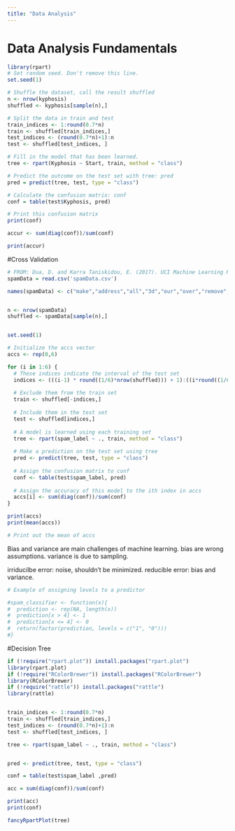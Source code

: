 ```yaml
---
title: "Data Analysis"
---
```


# Data Analysis Fundamentals

```r
library(rpart)
# Set random seed. Don't remove this line.
set.seed(1)

# Shuffle the dataset, call the result shuffled
n <- nrow(kyphosis)
shuffled <- kyphosis[sample(n),]

# Split the data in train and test
train_indices <- 1:round(0.7*n)
train <- shuffled[train_indices,]
test_indices <- (round(0.7*n)+1):n
test <- shuffled[test_indices, ]

# Fill in the model that has been learned.
tree <- rpart(Kyphosis ~ Start, train, method = "class")

# Predict the outcome on the test set with tree: pred
pred = predict(tree, test, type = "class")

# Calculate the confusion matrix: conf
conf = table(test$Kyphosis, pred)

# Print this confusion matrix
print(conf)

accur <- sum(diag(conf))/sum(conf)

print(accur)

```
#Cross Validation
```r

# FROM: Dua, D. and Karra Taniskidou, E. (2017). UCI Machine Learning Repository [http://archive.ics.uci.edu/ml]. Irvine, CA: University of California, School of Information and Computer Science.
spamData = read.csv('spamData.csv')

names(spamData) <- c("make","address","all","3d","our","over","remove","internet","order","mail","receive","will","people","report","addresses","free","business","email","you","credit","your","font","000","money","hp","hpl","george","650","lab","labs","telnet","857","data","415","85","technology","1999","parts","pm","direct","cs","meeting","original","project","re","edu","table","conference",";:","(:","[:","!:","$:","#:","avg_cap_length","longest_cap_length","total_cap_length","spam_label")


n <- nrow(spamData)
shuffled <- spamData[sample(n),]


set.seed(1)

# Initialize the accs vector
accs <- rep(0,6)

for (i in 1:6) {
  # These indices indicate the interval of the test set
  indices <- (((i-1) * round((1/6)*nrow(shuffled))) + 1):((i*round((1/6) * nrow(shuffled))))
  
  # Exclude them from the train set
  train <- shuffled[-indices,]
  
  # Include them in the test set
  test <- shuffled[indices,]
  
  # A model is learned using each training set
  tree <- rpart(spam_label ~ ., train, method = "class")
  
  # Make a prediction on the test set using tree
  pred <- predict(tree, test, type = "class")
  
  # Assign the confusion matrix to conf
  conf <- table(test$spam_label, pred)
  
  # Assign the accuracy of this model to the ith index in accs
  accs[i] <- sum(diag(conf))/sum(conf)
}

print(accs)
print(mean(accs))

# Print out the mean of accs
```

Bias and variance are main challenges of machine learning.
bias are wrong assumptions. variance is due to sampling.

irriducilbe error: noise, shouldn't be minimized.
reducible error: bias and variance.

```r
# Example of assigning levels to a predictor

#spam_classifier <- function(x){
#  prediction <- rep(NA, length(x))
#  prediction[x > 4] <- 1
#  prediction[x <= 4] <- 0
#  return(factor(prediction, levels = c("1", "0")))
#}
```

#Decision Tree
```r
if (!require("rpart.plot")) install.packages("rpart.plot")
library(rpart.plot)
if (!require("RColorBrewer")) install.packages("RColorBrewer")
library(RColorBrewer)
if (!require("rattle")) install.packages("rattle")
library(rattle)


train_indices <- 1:round(0.7*n)
train <- shuffled[train_indices,]
test_indices <- (round(0.7*n)+1):n
test <- shuffled[test_indices, ]

tree <- rpart(spam_label ~ ., train, method = "class")


pred <- predict(tree, test, type = "class")

conf = table(test$spam_label ,pred)

acc = sum(diag(conf))/sum(conf)

print(acc)
print(conf)

fancyRpartPlot(tree)
```